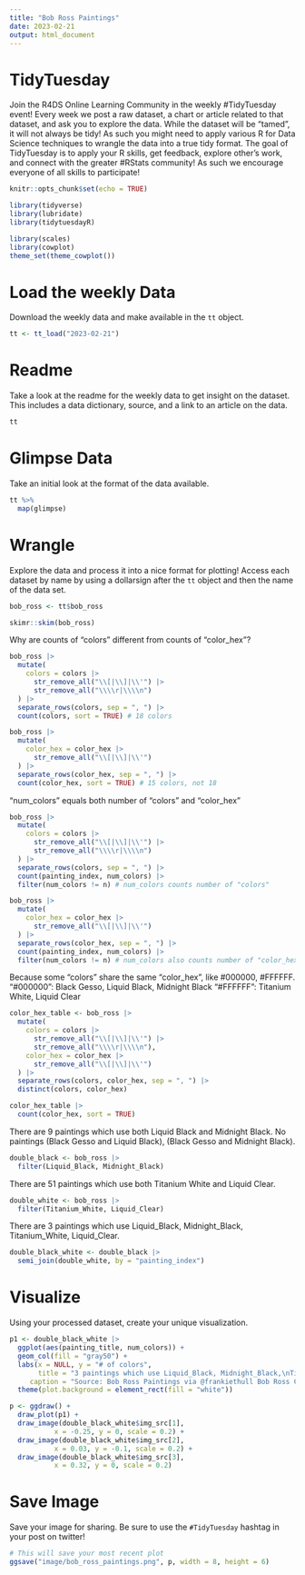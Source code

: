 ```yaml
---
title: "Bob Ross Paintings"
date: 2023-02-21
output: html_document
---
```


# TidyTuesday

Join the R4DS Online Learning Community in the weekly #TidyTuesday event!
Every week we post a raw dataset, a chart or article related to that dataset, and ask you to explore the data.
While the dataset will be “tamed”, it will not always be tidy! As such you might need to apply various R for Data Science techniques to wrangle the data into a true tidy format.
The goal of TidyTuesday is to apply your R skills, get feedback, explore other’s work, and connect with the greater #RStats community!
As such we encourage everyone of all skills to participate!

```r

knitr::opts_chunk$set(echo = TRUE)

library(tidyverse)
library(lubridate)
library(tidytuesdayR)

library(scales)
library(cowplot)
theme_set(theme_cowplot())
```

# Load the weekly Data

Download the weekly data and make available in the `tt` object.

```r

tt <- tt_load("2023-02-21")

```


# Readme

Take a look at the readme for the weekly data to get insight on the dataset.
This includes a data dictionary, source, and a link to an article on the data.

```r

tt

```


# Glimpse Data

Take an initial look at the format of the data available.

```r

tt %>% 
  map(glimpse)

```

# Wrangle

Explore the data and process it into a nice format for plotting! Access each dataset by name by using a dollarsign after the `tt` object and then the name of the data set.

```r

bob_ross <- tt$bob_ross

skimr::skim(bob_ross)
```

Why are counts of "colors" different from counts of "color_hex"?

```r
bob_ross |> 
  mutate(
    colors = colors |> 
      str_remove_all("\\[|\\]|\\'") |> 
      str_remove_all("\\\\r|\\\\n")
  ) |> 
  separate_rows(colors, sep = ", ") |> 
  count(colors, sort = TRUE) # 18 colors

bob_ross |> 
  mutate(
    color_hex = color_hex |> 
      str_remove_all("\\[|\\]|\\'")
  ) |> 
  separate_rows(color_hex, sep = ", ") |> 
  count(color_hex, sort = TRUE) # 15 colors, not 18
```

"num_colors" equals both number of "colors" and "color_hex"

```r
bob_ross |> 
  mutate(
    colors = colors |> 
      str_remove_all("\\[|\\]|\\'") |> 
      str_remove_all("\\\\r|\\\\n")
  ) |> 
  separate_rows(colors, sep = ", ") |> 
  count(painting_index, num_colors) |>
  filter(num_colors != n) # num_colors counts number of "colors"

bob_ross |> 
  mutate(
    color_hex = color_hex |> 
      str_remove_all("\\[|\\]|\\'")
  ) |> 
  separate_rows(color_hex, sep = ", ") |> 
  count(painting_index, num_colors) |>
  filter(num_colors != n) # num_colors also counts number of "color_hex"
```

Because some "colors" share the same "color_hex", like #000000, #FFFFFF.
"#000000": Black Gesso, Liquid Black, Midnight Black
"#FFFFFF": Titanium White, Liquid Clear

```r
color_hex_table <- bob_ross |> 
  mutate(
    colors = colors |> 
      str_remove_all("\\[|\\]|\\'") |> 
      str_remove_all("\\\\r|\\\\n"),
    color_hex = color_hex |> 
      str_remove_all("\\[|\\]|\\'")
  ) |> 
  separate_rows(colors, color_hex, sep = ", ") |> 
  distinct(colors, color_hex)

color_hex_table |> 
  count(color_hex, sort = TRUE)
```

There are 9 paintings which use both Liquid Black and Midnight Black.
No paintings (Black Gesso and Liquid Black), (Black Gesso and Midnight Black).

```r
double_black <- bob_ross |> 
  filter(Liquid_Black, Midnight_Black)
```

There are 51 paintings which use both Titanium White and Liquid Clear.

```r
double_white <- bob_ross |> 
  filter(Titanium_White, Liquid_Clear)
```

There are 3 paintings which use Liquid_Black, Midnight_Black, Titanium_White, Liquid_Clear.

```r
double_black_white <- double_black |> 
  semi_join(double_white, by = "painting_index")
```


# Visualize

Using your processed dataset, create your unique visualization.

```r
p1 <- double_black_white |> 
  ggplot(aes(painting_title, num_colors)) +
  geom_col(fill = "gray50") +
  labs(x = NULL, y = "# of colors",
       title = "3 paintings which use Liquid_Black, Midnight_Black,\nTitanium_White and Liquid_Clear at the same time",
     caption = "Source: Bob Ross Paintings via @frankiethull Bob Ross Colors data package") +
  theme(plot.background = element_rect(fill = "white"))

p <- ggdraw() +
  draw_plot(p1) +
  draw_image(double_black_white$img_src[1],
           x = -0.25, y = 0, scale = 0.2) +
  draw_image(double_black_white$img_src[2],
           x = 0.03, y = -0.1, scale = 0.2) +
  draw_image(double_black_white$img_src[3],
           x = 0.32, y = 0, scale = 0.2)
```

# Save Image

Save your image for sharing. Be sure to use the `#TidyTuesday` hashtag in your post on twitter! 

```r

# This will save your most recent plot
ggsave("image/bob_ross_paintings.png", p, width = 8, height = 6)

```
